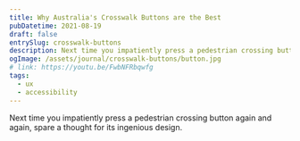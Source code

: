 ```yaml
---
title: Why Australia's Crosswalk Buttons are the Best
pubDatetime: 2021-08-19
draft: false
entrySlug: crosswalk-buttons
description: Next time you impatiently press a pedestrian crossing button again and again, spare a thought for its ingenious design.
ogImage: /assets/journal/crosswalk-buttons/button.jpg
# link: https://youtu.be/FwbNFRbqwfg
tags:
  - ux
  - accessibility
---
```


Next time you impatiently press a pedestrian crossing button again and again, spare a thought for its ingenious design.


<Youtube id='FwbNFRbqwfg' className='wide-video' />
